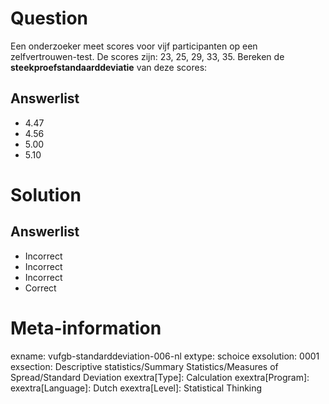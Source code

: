 Question
========
  
Een onderzoeker meet scores voor vijf participanten op een zelfvertrouwen-test. De scores zijn: 23, 25, 29, 33, 35. Bereken de **steekproefstandaarddeviatie** van deze scores: 
  
Answerlist
----------
* 4.47
* 4.56
* 5.00
* 5.10


Solution
========

Answerlist
----------
* Incorrect
* Incorrect
* Incorrect
* Correct

Meta-information
================
exname: vufgb-standarddeviation-006-nl
extype: schoice
exsolution: 0001
exsection: Descriptive statistics/Summary Statistics/Measures of Spread/Standard Deviation
exextra[Type]: Calculation 
exextra[Program]: 
exextra[Language]: Dutch
exextra[Level]: Statistical Thinking